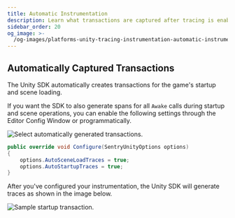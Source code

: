 ```yaml
---
title: Automatic Instrumentation
description: Learn what transactions are captured after tracing is enabled.
sidebar_order: 20
og_image: >-
  /og-images/platforms-unity-tracing-instrumentation-automatic-instrumentation.png
---
```


## Automatically Captured Transactions

The Unity SDK automatically creates transactions for the game's startup and scene loading.

If you want the SDK to also generate spans for all `Awake` calls during startup and scene operations, you can enable the following settings through the Editor Config Window or <Link to="/platforms/unity/configuration/options/#programmatic-configuration">programmatically</Link>.

![Select automatically generated transactions.](./auto-transaction-config.png)

```csharp
public override void Configure(SentryUnityOptions options)
{
    options.AutoSceneLoadTraces = true;
    options.AutoStartupTraces = true;
}
```

After you've configured your instrumentation, the Unity SDK will generate traces as shown in the image below.

![Sample startup transaction.](./startup-transaction.png)
